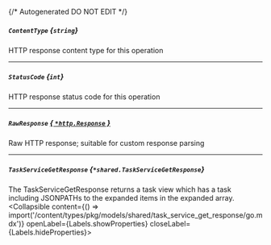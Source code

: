 {/* Autogenerated DO NOT EDIT  */}

##### `ContentType` *{`string`}*
HTTP response content type for this operation

---
##### `StatusCode` *{`int`}*
HTTP response status code for this operation

---
##### `RawResponse` [*{ `*http.Response` }*](https://pkg.go.dev/net/http#Response)
Raw HTTP response; suitable for custom response parsing

---
##### `TaskServiceGetResponse` *{`*shared.TaskServiceGetResponse`}*
The TaskServiceGetResponse returns a task view which has a task including JSONPATHs to the expanded items in the expanded array.
<Collapsible content={() => import('/content/types/pkg/models/shared/task_service_get_response/go.mdx')} openLabel={Labels.showProperties} closeLabel={Labels.hideProperties}>
</Collapsible>


